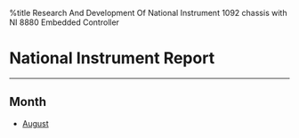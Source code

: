 %title Research And Development Of National Instrument 1092 chassis with NI 8880 Embedded Controller
= National Instrument Report =
----

== Month ==
* [[August]]

